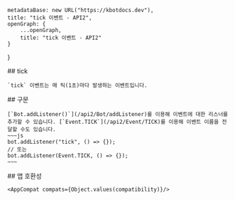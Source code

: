 
    metadataBase: new URL("https://kbotdocs.dev"),
    title: "tick 이벤트 - API2",
    openGraph: {
        ...openGraph,
        title: "tick 이벤트 - API2"
    }
}

<Section>
    ## tick

    `tick` 이벤트는 매 틱(1초)마다 발생하는 이벤트입니다.
</Section>
<Section>
    ## 구문

    [`Bot.addListener()`](/api2/Bot/addListener)를 이용해 이벤트에 대한 리스너를 추가할 수 있습니다. [`Event.TICK`](/api2/Event/TICK)를 이용해 이벤트 이름을 전달할 수도 있습니다.
    ~~~js
    bot.addListener("tick", () => {});
    // 또는
    bot.addListener(Event.TICK, () => {});
    ~~~
</Section>
<Section>
    ## 앱 호환성

    <AppCompat compats={Object.values(compatibility)}/>
</Section>